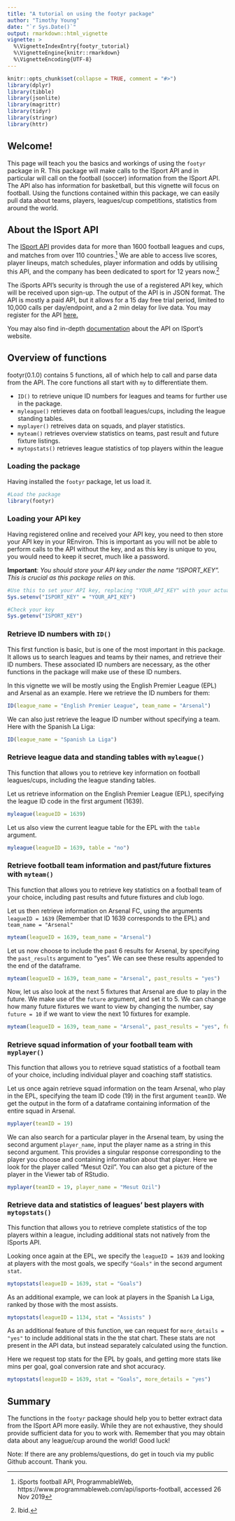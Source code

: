 ```yaml
---
title: "A tutorial on using the footyr package"
author: "Timothy Young"
date: "`r Sys.Date()`"
output: rmarkdown::html_vignette
vignette: >
  %\VignetteIndexEntry{footyr_tutorial}
  %\VignetteEngine{knitr::rmarkdown}
  %\VignetteEncoding{UTF-8}
---
```


```r
knitr::opts_chunk$set(collapse = TRUE, comment = "#>")
library(dplyr)
library(tibble)
library(jsonlite)
library(magrittr)
library(tidyr)
library(stringr)
library(httr)
```

## Welcome!
This page will teach you the basics and workings of using the `footyr` package in R. This package will make calls to the ISport API and in particular will call on the football (soccer) information from the ISport API. The API also has information for basketball, but this vignette will focus on football. Using the functions contained within this package, we can easily pull data about teams, players, leagues/cup competitions, statistics from around the world.

## About the ISport API
The [ISport API](https://www.isportsapi.com) provides data for more than 1600 football leagues and cups, and matches from over 110 countries.^[iSports football API, ProgrammableWeb, https://www.programmableweb.com/api/isports-football, accessed 26 Nov 2019] We are able to access live scores, player lineups, match schedules, player information and odds by utilising this API, and the company has been dedicated to sport for 12 years now.^[Ibid.]

The iSports API's security is through the use of a registered API key, which will be received upon sign-up. The output of the API is in JSON format. The API is mostly a paid API, but it allows for a 15 day free trial period, limited to 10,000 calls per day/endpoint, and a 2 min delay for live data. You may register for the API [here.](https://www.isportsapi.com/auth/register)

You may also find in-depth [documentation](https://www.isportsapi.com/docs.html) about the API on ISport's website.

## Overview of functions
footyr(0.1.0) contains 5 functions, all of which help to call and parse data from the API. The core functions all start with `my` to differentiate them.

* `ID()` to retrieve unique ID numbers for leagues and teams for further use in the package.
* `myleague()` retrieves data on football leagues/cups, including the league standing tables.
* `myplayer()` retreives data on squads, and player statistics.
* `myteam()` retrieves overview statistics on teams, past result and future fixture listings.
* `mytopstats()` retrieves league statistics of top players within the league

### Loading the package
Having installed the `footyr` package, let us load it.
```r
#Load the package 
library(footyr)

```


### Loading your API key
Having registered online and received your API key, you need to then store your API key in your REnviron. This is important as you will not be able to perform calls to the API without the key, and as this key is unique to you, you would need to keep it secret, much like a password.

**Important**: *You should store your API key under the name "ISPORT_KEY". This is crucial as this package relies on this.* 
```r
#Use this to set your API key, replacing "YOUR_API_KEY" with your actual key.
Sys.setenv("ISPORT_KEY" = "YOUR_API_KEY")

#Check your key
Sys.getenv("ISPORT_KEY")
```


### Retrieve ID numbers with `ID()`
This first function is basic, but is one of the most important in this package. It allows us to search leagues and teams by their names, and retrieve their ID numbers. These associated ID numbers are necessary, as the other functions in the package will make use of these ID numbers.

In this vignette we will be mostly using the English Premier League (EPL) and Arsenal as an example. Here we retrieve the ID numbers for them:
```r
ID(league_name = "English Premier League", team_name = "Arsenal")
```

We can also just retrieve the league ID number without specifying a team. Here with the Spanish La Liga:
```r
ID(league_name = "Spanish La Liga")
```


### Retrieve league data and standing tables with `myleague()`
This function that allows you to retrieve key information on football leagues/cups, including the league standing tables.

Let us retrieve information on the English Premier League (EPL), specifying the league ID code in the first argument (1639).
```r
myleague(leagueID = 1639)
```

Let us also view the current league table for the EPL with the `table` argument.
```r
myleague(leagueID = 1639, table = "no")
```


### Retrieve football team information and past/future fixtures with `myteam()`
This function that allows you to retrieve key statistics on a football team of your choice, including past results and future fixtures and club logo.

Let us then retrieve information on Arsenal FC, using the arguments `leagueID = 1639` (Remember that ID 1639 corresponds to the EPL) and `team_name = "Arsenal"`
```r
myteam(leagueID = 1639, team_name = "Arsenal")
```

Let us now choose to include the past 6 results for Arsenal, by specifying the `past_results` argument to "yes". We can see these results appended to the end of the dataframe.
```r
myteam(leagueID = 1639, team_name = "Arsenal", past_results = "yes")

```

Now, let us also look at the next 5 fixtures that Arsenal are due to play in the future. We make use of the `future` argument, and set it to 5. We can change how many future fixtures we want to view by changing the number, say `future = 10` if we want to view the next 10 fixtures for example.
```r
myteam(leagueID = 1639, team_name = "Arsenal", past_results = "yes", future = 5)
```


### Retrieve squad information of your football team with `myplayer()`
This function that allows you to retrieve squad statistics of a football team of your choice, including individual player and coaching staff statistics.

Let us once again retrieve squad information on the team Arsenal, who play in the EPL, specifying the team ID code (19) in the first argument `teamID`. We get the output in the form of a dataframe containing information of the entire squad in Arsenal.
```r
myplayer(teamID = 19)
```

We can also search for a particular player in the Arsenal team, by using the second argument `player_name`, input the player name as a string in this second argument. This provides a singular response corresponding to the player you choose and containing information about that player. Here we look for the player called "Mesut Ozil". You can also get a picture of the player in the Viewer tab of RStudio.
```r
myplayer(teamID = 19, player_name = "Mesut Ozil")
```


### Retrieve data and statistics of leagues' best players with `mytopstats()`
This function that allows you to retrieve complete statistics of the top players within a league, including additional stats not natively from the ISports API.

Looking once again at the EPL, we specify the `leagueID = 1639` and looking at players with the most goals, we specify `"Goals"` in the second argument `stat`.
```r
mytopstats(leagueID = 1639, stat = "Goals")
```

As an additional example, we can look at players in the Spanish La Liga, ranked by those with the most assists.
```r
mytopstats(leagueID = 1134, stat = "Assists" )
```

As an additional feature of this function, we can request for `more_details = "yes"` to include additional stats in the the stat chart. These stats are not present in the API data, but instead separately calculated using the function. 

Here we request top stats for the EPL by goals, and getting more stats like mins per goal, goal conversion rate and shot accuracy.
```r
mytopstats(leagueID = 1639, stat = "Goals", more_details = "yes")
```


## Summary
The functions in the `footyr` package should help you to better extract data from the ISport API more easily. While they are not exhaustive, they should provide sufficient data for you to work with. Remember that you may obtain data about any league/cup around the world! Good luck!

Note: If there are any problems/questions, do get in touch via my public Github account. Thank you.
